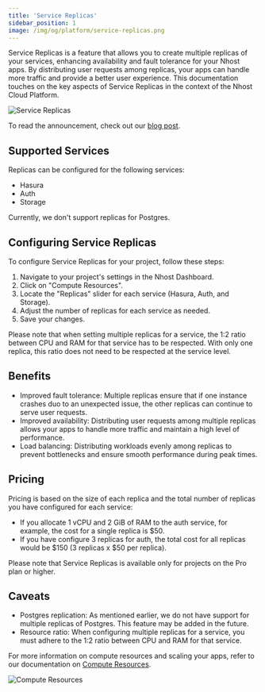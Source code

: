 ```yaml
---
title: 'Service Replicas'
sidebar_position: 1
image: /img/og/platform/service-replicas.png
---
```


Service Replicas is a feature that allows you to create multiple replicas of your services, enhancing availability and fault tolerance for your Nhost apps. By distributing user requests among replicas, your apps can handle more traffic and provide a better user experience. This documentation touches on the key aspects of Service Replicas in the context of the Nhost Cloud Platform.

![Service Replicas](/img/platform/service-replicas/replicas-diagram.png)

To read the announcement, check out our [blog post](https://nhost.io/blog/service-replicas).

## Supported Services

Replicas can be configured for the following services:

- Hasura
- Auth
- Storage

Currently, we don't support replicas for Postgres.

## Configuring Service Replicas

To configure Service Replicas for your project, follow these steps:

1. Navigate to your project's settings in the Nhost Dashboard.
2. Click on "Compute Resources".
3. Locate the "Replicas" slider for each service (Hasura, Auth, and Storage).
4. Adjust the number of replicas for each service as needed.
5. Save your changes.

Please note that when setting multiple replicas for a service, the 1:2 ratio between CPU and RAM for that service has to be respected. With only one replica, this ratio does not need to be respected at the service level.

## Benefits

- Improved fault tolerance: Multiple replicas ensure that if one instance crashes duo to an unexpected issue, the other replicas can continue to serve user requests.
- Improved availability: Distributing user requests among multiple replicas allows your apps to handle more traffic and maintain a high level of performance.
- Load balancing: Distributing workloads evenly among replicas to prevent bottlenecks and ensure smooth performance during peak times.

## Pricing

Pricing is based on the size of each replica and the total number of replicas you have configured for each service:

- If you allocate 1 vCPU and 2 GiB of RAM to the auth service, for example, the cost for a single replica is $50.
- If you have configure 3 replicas for auth, the total cost for all replicas would be $150 (3 replicas x $50 per replica).

Please note that Service Replicas is available only for projects on the Pro plan or higher.

## Caveats

- Postgres replication: As mentioned earlier, we do not have support for multiple replicas of Postgres. This feature may be added in the future.
- Resource ratio: When configuring multiple replicas for a service, you must adhere to the 1:2 ratio between CPU and RAM for that service.

For more information on compute resources and scaling your apps, refer to our documentation on [Compute Resources](https://docs.nhost.io/platform/compute).

![Compute Resources](/img/platform/compute-resources/dashboard-slider.png)
